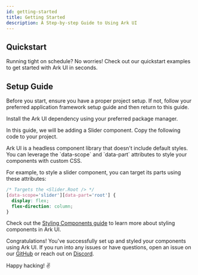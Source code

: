 ```yaml
---
id: getting-started
title: Getting Started
description: A Step-by-step Guide to Using Ark UI
---
```


## Quickstart

Running tight on schedule? No worries! Check out our quickstart examples to get started with Ark UI in seconds.

<Quickstart />

## Setup Guide

<Steps>
<Step title="Prerequisite" number="1">

Before you start, ensure you have a proper project setup. If not, follow your preferred application framework setup
guide and then return to this guide.

</Step>
<Step title="Install Ark UI" number="2">

Install the Ark UI dependency using your preferred package manager.

<InstallCmd />

</Step>
<Step number="3" title="Add a component">

In this guide, we will be adding a Slider component. Copy the following code to your project.

<Example component="slider" id="basic" />

</Step>

<Step number="4" title="Style a component">
Ark UI is a headless component library that doesn't include default styles.
You can leverage the `data-scope` and `data-part` attributes to style your components with custom CSS.

For example, to style a slider component, you can target its parts using these attributes:

```css
/* Targets the <Slider.Root /> */
[data-scope='slider'][data-part='root'] {
  display: flex;
  flex-direction: column;
}
```

Check out the [Styling Components guide](/react/docs/guides/styling) to learn more about styling components in Ark UI.

</Step>

<Step number="5" title="That's it">

Congratulations! You've successfully set up and styled your components using Ark UI. If you run into any issues or have
questions, open an issue on our [GitHub](https://github.com/chakra-ui/ark/issues/new/choose) or reach out on
[Discord](https://discord.gg/ww6HE5xaZ2).

Happy hacking! ✌️

</Step>
</Steps>
